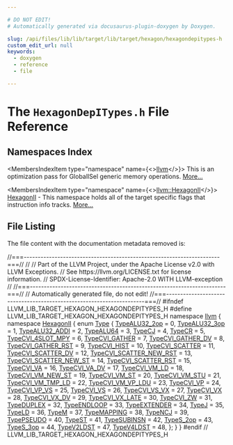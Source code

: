 ```yaml
---

# DO NOT EDIT!
# Automatically generated via docusaurus-plugin-doxygen by Doxygen.

slug: /api/files/lib/lib/target/lib/target/hexagon/hexagondepitypes-h
custom_edit_url: null
keywords:
  - doxygen
  - reference
  - file

---
```





# The `HexagonDepITypes.h` File Reference

<DoxygenPage pluginConfig={pluginConfig}>



## Namespaces Index

<MembersIndex>

<MembersIndexItem
  type="namespace"
  name={<><a href="/docs/api/namespaces/llvm">llvm</a></>}>
This is an optimization pass for GlobalISel generic memory operations. <a href="/docs/api/namespaces/llvm/#details">More...</a>
</MembersIndexItem>

<MembersIndexItem
  type="namespace"
  name={<><a href="/docs/api/namespaces/llvm/hexagonii">llvm::HexagonII</a></>}>
<a href="/docs/api/namespaces/llvm/hexagonii">HexagonII</a> - This namespace holds all of the target specific flags that instruction info tracks. <a href="/docs/api/namespaces/llvm/hexagonii/#details">More...</a>
</MembersIndexItem>

</MembersIndex>


## File Listing

The file content with the documentation metadata removed is:

<ProgramListing>

<Link id="l00001" /><CodeLine lineNumber="1"><Highlight kind="comment">//===----------------------------------------------------------------------===//</Highlight><Highlight kind="normal"></Highlight></CodeLine>
<Link id="l00002" /><CodeLine lineNumber="2"><Highlight kind="normal"></Highlight><Highlight kind="comment">//</Highlight><Highlight kind="normal"></Highlight></CodeLine>
<Link id="l00003" /><CodeLine lineNumber="3"><Highlight kind="normal"></Highlight><Highlight kind="comment">// Part of the LLVM Project, under the Apache License v2.0 with LLVM Exceptions.</Highlight><Highlight kind="normal"></Highlight></CodeLine>
<Link id="l00004" /><CodeLine lineNumber="4"><Highlight kind="normal"></Highlight><Highlight kind="comment">// See https://llvm.org/LICENSE.txt for license information.</Highlight><Highlight kind="normal"></Highlight></CodeLine>
<Link id="l00005" /><CodeLine lineNumber="5"><Highlight kind="normal"></Highlight><Highlight kind="comment">// SPDX-License-Identifier: Apache-2.0 WITH LLVM-exception</Highlight><Highlight kind="normal"></Highlight></CodeLine>
<Link id="l00006" /><CodeLine lineNumber="6"><Highlight kind="normal"></Highlight><Highlight kind="comment">//</Highlight><Highlight kind="normal"></Highlight></CodeLine>
<Link id="l00007" /><CodeLine lineNumber="7"><Highlight kind="normal"></Highlight><Highlight kind="comment">//===----------------------------------------------------------------------===//</Highlight><Highlight kind="normal"></Highlight></CodeLine>
<Link id="l00008" /><CodeLine lineNumber="8"><Highlight kind="normal"></Highlight><Highlight kind="comment">// Automatically generated file, do not edit!</Highlight><Highlight kind="normal"></Highlight></CodeLine>
<Link id="l00009" /><CodeLine lineNumber="9"><Highlight kind="normal"></Highlight><Highlight kind="comment">//===----------------------------------------------------------------------===//</Highlight><Highlight kind="normal"></Highlight></CodeLine>
<Link id="l00010" /><CodeLine lineNumber="10"><Highlight kind="normal"></Highlight></CodeLine>
<Link id="l00011" /><CodeLine lineNumber="11"><Highlight kind="normal"></Highlight><Highlight kind="preprocessor">#ifndef LLVM&#95;LIB&#95;TARGET&#95;HEXAGON&#95;HEXAGONDEPITYPES&#95;H</Highlight><Highlight kind="normal"></Highlight></CodeLine>
<Link id="l00012" /><CodeLine lineNumber="12"><Highlight kind="normal"></Highlight><Highlight kind="preprocessor">#define LLVM&#95;LIB&#95;TARGET&#95;HEXAGON&#95;HEXAGONDEPITYPES&#95;H</Highlight><Highlight kind="normal"></Highlight></CodeLine>
<Link id="l00013" /><CodeLine lineNumber="13"><Highlight kind="normal"></Highlight></CodeLine>
<Link id="l00014" /><CodeLine lineNumber="14"><Highlight kind="normal"></Highlight><Highlight kind="keyword">namespace </Highlight><Highlight kind="normal"><a href="/docs/api/namespaces/llvm">llvm</a> &#123;</Highlight></CodeLine>
<Link id="l00015" /><CodeLine lineNumber="15" lineLink="/docs/api/namespaces/llvm/hexagonii"><Highlight kind="normal"></Highlight><Highlight kind="keyword">namespace </Highlight><Highlight kind="normal"><a href="/docs/api/namespaces/llvm/hexagonii">HexagonII</a> &#123;</Highlight></CodeLine>
<Link id="l00016" /><CodeLine lineNumber="16" lineLink="/docs/api/namespaces/llvm/hexagonii/#a9bebdf970b4f51041ed3dee5d558a807"><Highlight kind="normal"></Highlight><Highlight kind="keyword">enum</Highlight><Highlight kind="normal"> <a href="/docs/api/namespaces/llvm/hexagonii/#a9bebdf970b4f51041ed3dee5d558a807">Type</a> &#123;</Highlight></CodeLine>
<Link id="l00017" /><CodeLine lineNumber="17" lineLink="/docs/api/namespaces/llvm/hexagonii/#a9bebdf970b4f51041ed3dee5d558a807af587caa3f5623f75f5c70393039bd1d2"><Highlight kind="normal">  <a href="/docs/api/namespaces/llvm/hexagonii/#a9bebdf970b4f51041ed3dee5d558a807af587caa3f5623f75f5c70393039bd1d2">TypeALU32&#95;2op</a> = 0,</Highlight></CodeLine>
<Link id="l00018" /><CodeLine lineNumber="18" lineLink="/docs/api/namespaces/llvm/hexagonii/#a9bebdf970b4f51041ed3dee5d558a807a252bb34d9b721a8e353e6dc4deefe5da"><Highlight kind="normal">  <a href="/docs/api/namespaces/llvm/hexagonii/#a9bebdf970b4f51041ed3dee5d558a807a252bb34d9b721a8e353e6dc4deefe5da">TypeALU32&#95;3op</a> = 1,</Highlight></CodeLine>
<Link id="l00019" /><CodeLine lineNumber="19" lineLink="/docs/api/namespaces/llvm/hexagonii/#a9bebdf970b4f51041ed3dee5d558a807a339127cb32340583942dee2cd6883db6"><Highlight kind="normal">  <a href="/docs/api/namespaces/llvm/hexagonii/#a9bebdf970b4f51041ed3dee5d558a807a339127cb32340583942dee2cd6883db6">TypeALU32&#95;ADDI</a> = 2,</Highlight></CodeLine>
<Link id="l00020" /><CodeLine lineNumber="20" lineLink="/docs/api/namespaces/llvm/hexagonii/#a9bebdf970b4f51041ed3dee5d558a807a164b5513f04d48deaa408d128e26331e"><Highlight kind="normal">  <a href="/docs/api/namespaces/llvm/hexagonii/#a9bebdf970b4f51041ed3dee5d558a807a164b5513f04d48deaa408d128e26331e">TypeALU64</a> = 3,</Highlight></CodeLine>
<Link id="l00021" /><CodeLine lineNumber="21" lineLink="/docs/api/namespaces/llvm/hexagonii/#a9bebdf970b4f51041ed3dee5d558a807ad720fe766d40e8defad0b11e39ed72cf"><Highlight kind="normal">  <a href="/docs/api/namespaces/llvm/hexagonii/#a9bebdf970b4f51041ed3dee5d558a807ad720fe766d40e8defad0b11e39ed72cf">TypeCJ</a> = 4,</Highlight></CodeLine>
<Link id="l00022" /><CodeLine lineNumber="22" lineLink="/docs/api/namespaces/llvm/hexagonii/#a9bebdf970b4f51041ed3dee5d558a807a26ca54cbeaf9cd797a07ae0c316b73b0"><Highlight kind="normal">  <a href="/docs/api/namespaces/llvm/hexagonii/#a9bebdf970b4f51041ed3dee5d558a807a26ca54cbeaf9cd797a07ae0c316b73b0">TypeCR</a> = 5,</Highlight></CodeLine>
<Link id="l00023" /><CodeLine lineNumber="23" lineLink="/docs/api/namespaces/llvm/hexagonii/#a9bebdf970b4f51041ed3dee5d558a807a7e0322173df69b7da4d2aa911f9a5348"><Highlight kind="normal">  <a href="/docs/api/namespaces/llvm/hexagonii/#a9bebdf970b4f51041ed3dee5d558a807a7e0322173df69b7da4d2aa911f9a5348">TypeCVI&#95;4SLOT&#95;MPY</a> = 6,</Highlight></CodeLine>
<Link id="l00024" /><CodeLine lineNumber="24" lineLink="/docs/api/namespaces/llvm/hexagonii/#a9bebdf970b4f51041ed3dee5d558a807a6dc77d9a24ba7033b48d9b30cf91b0c8"><Highlight kind="normal">  <a href="/docs/api/namespaces/llvm/hexagonii/#a9bebdf970b4f51041ed3dee5d558a807a6dc77d9a24ba7033b48d9b30cf91b0c8">TypeCVI&#95;GATHER</a> = 7,</Highlight></CodeLine>
<Link id="l00025" /><CodeLine lineNumber="25" lineLink="/docs/api/namespaces/llvm/hexagonii/#a9bebdf970b4f51041ed3dee5d558a807a157d22dca6752b85d8870804ea09ece5"><Highlight kind="normal">  <a href="/docs/api/namespaces/llvm/hexagonii/#a9bebdf970b4f51041ed3dee5d558a807a157d22dca6752b85d8870804ea09ece5">TypeCVI&#95;GATHER&#95;DV</a> = 8,</Highlight></CodeLine>
<Link id="l00026" /><CodeLine lineNumber="26" lineLink="/docs/api/namespaces/llvm/hexagonii/#a9bebdf970b4f51041ed3dee5d558a807ac181092cd0366eae5b4530e7bd5d7afb"><Highlight kind="normal">  <a href="/docs/api/namespaces/llvm/hexagonii/#a9bebdf970b4f51041ed3dee5d558a807ac181092cd0366eae5b4530e7bd5d7afb">TypeCVI&#95;GATHER&#95;RST</a> = 9,</Highlight></CodeLine>
<Link id="l00027" /><CodeLine lineNumber="27" lineLink="/docs/api/namespaces/llvm/hexagonii/#a9bebdf970b4f51041ed3dee5d558a807ac6c69b2b4479938c0ca12044a9bf5900"><Highlight kind="normal">  <a href="/docs/api/namespaces/llvm/hexagonii/#a9bebdf970b4f51041ed3dee5d558a807ac6c69b2b4479938c0ca12044a9bf5900">TypeCVI&#95;HIST</a> = 10,</Highlight></CodeLine>
<Link id="l00028" /><CodeLine lineNumber="28" lineLink="/docs/api/namespaces/llvm/hexagonii/#a9bebdf970b4f51041ed3dee5d558a807a92cd53bf13a6c7d16a7bfdc416a72205"><Highlight kind="normal">  <a href="/docs/api/namespaces/llvm/hexagonii/#a9bebdf970b4f51041ed3dee5d558a807a92cd53bf13a6c7d16a7bfdc416a72205">TypeCVI&#95;SCATTER</a> = 11,</Highlight></CodeLine>
<Link id="l00029" /><CodeLine lineNumber="29" lineLink="/docs/api/namespaces/llvm/hexagonii/#a9bebdf970b4f51041ed3dee5d558a807a90785d537b20e6df4ae8399f8dfb7138"><Highlight kind="normal">  <a href="/docs/api/namespaces/llvm/hexagonii/#a9bebdf970b4f51041ed3dee5d558a807a90785d537b20e6df4ae8399f8dfb7138">TypeCVI&#95;SCATTER&#95;DV</a> = 12,</Highlight></CodeLine>
<Link id="l00030" /><CodeLine lineNumber="30" lineLink="/docs/api/namespaces/llvm/hexagonii/#a9bebdf970b4f51041ed3dee5d558a807a6d0cd530ebfee87bc852d82eb008c2ef"><Highlight kind="normal">  <a href="/docs/api/namespaces/llvm/hexagonii/#a9bebdf970b4f51041ed3dee5d558a807a6d0cd530ebfee87bc852d82eb008c2ef">TypeCVI&#95;SCATTER&#95;NEW&#95;RST</a> = 13,</Highlight></CodeLine>
<Link id="l00031" /><CodeLine lineNumber="31" lineLink="/docs/api/namespaces/llvm/hexagonii/#a9bebdf970b4f51041ed3dee5d558a807ac534638a746e50962a0d40ae87fbfc87"><Highlight kind="normal">  <a href="/docs/api/namespaces/llvm/hexagonii/#a9bebdf970b4f51041ed3dee5d558a807ac534638a746e50962a0d40ae87fbfc87">TypeCVI&#95;SCATTER&#95;NEW&#95;ST</a> = 14,</Highlight></CodeLine>
<Link id="l00032" /><CodeLine lineNumber="32" lineLink="/docs/api/namespaces/llvm/hexagonii/#a9bebdf970b4f51041ed3dee5d558a807a059633280af63edbc00542fbeeee7403"><Highlight kind="normal">  <a href="/docs/api/namespaces/llvm/hexagonii/#a9bebdf970b4f51041ed3dee5d558a807a059633280af63edbc00542fbeeee7403">TypeCVI&#95;SCATTER&#95;RST</a> = 15,</Highlight></CodeLine>
<Link id="l00033" /><CodeLine lineNumber="33" lineLink="/docs/api/namespaces/llvm/hexagonii/#a9bebdf970b4f51041ed3dee5d558a807ad746129223bdeaf683fa9b69ba7aef00"><Highlight kind="normal">  <a href="/docs/api/namespaces/llvm/hexagonii/#a9bebdf970b4f51041ed3dee5d558a807ad746129223bdeaf683fa9b69ba7aef00">TypeCVI&#95;VA</a> = 16,</Highlight></CodeLine>
<Link id="l00034" /><CodeLine lineNumber="34" lineLink="/docs/api/namespaces/llvm/hexagonii/#a9bebdf970b4f51041ed3dee5d558a807a00f8de1d9240fa4507aa81df67613539"><Highlight kind="normal">  <a href="/docs/api/namespaces/llvm/hexagonii/#a9bebdf970b4f51041ed3dee5d558a807a00f8de1d9240fa4507aa81df67613539">TypeCVI&#95;VA&#95;DV</a> = 17,</Highlight></CodeLine>
<Link id="l00035" /><CodeLine lineNumber="35" lineLink="/docs/api/namespaces/llvm/hexagonii/#a9bebdf970b4f51041ed3dee5d558a807a52134722cb2ed40bc4769f58689e6337"><Highlight kind="normal">  <a href="/docs/api/namespaces/llvm/hexagonii/#a9bebdf970b4f51041ed3dee5d558a807a52134722cb2ed40bc4769f58689e6337">TypeCVI&#95;VM&#95;LD</a> = 18,</Highlight></CodeLine>
<Link id="l00036" /><CodeLine lineNumber="36" lineLink="/docs/api/namespaces/llvm/hexagonii/#a9bebdf970b4f51041ed3dee5d558a807a8c213a24af250baf85b5108103d3ceb1"><Highlight kind="normal">  <a href="/docs/api/namespaces/llvm/hexagonii/#a9bebdf970b4f51041ed3dee5d558a807a8c213a24af250baf85b5108103d3ceb1">TypeCVI&#95;VM&#95;NEW&#95;ST</a> = 19,</Highlight></CodeLine>
<Link id="l00037" /><CodeLine lineNumber="37" lineLink="/docs/api/namespaces/llvm/hexagonii/#a9bebdf970b4f51041ed3dee5d558a807a4dcd8ba8075ef414eb6cb78c24f6c636"><Highlight kind="normal">  <a href="/docs/api/namespaces/llvm/hexagonii/#a9bebdf970b4f51041ed3dee5d558a807a4dcd8ba8075ef414eb6cb78c24f6c636">TypeCVI&#95;VM&#95;ST</a> = 20,</Highlight></CodeLine>
<Link id="l00038" /><CodeLine lineNumber="38" lineLink="/docs/api/namespaces/llvm/hexagonii/#a9bebdf970b4f51041ed3dee5d558a807a1e1e770d4c913e62d94aae572ee21c43"><Highlight kind="normal">  <a href="/docs/api/namespaces/llvm/hexagonii/#a9bebdf970b4f51041ed3dee5d558a807a1e1e770d4c913e62d94aae572ee21c43">TypeCVI&#95;VM&#95;STU</a> = 21,</Highlight></CodeLine>
<Link id="l00039" /><CodeLine lineNumber="39" lineLink="/docs/api/namespaces/llvm/hexagonii/#a9bebdf970b4f51041ed3dee5d558a807a9da9cbd7a892aa1a3a551704488bd3d1"><Highlight kind="normal">  <a href="/docs/api/namespaces/llvm/hexagonii/#a9bebdf970b4f51041ed3dee5d558a807a9da9cbd7a892aa1a3a551704488bd3d1">TypeCVI&#95;VM&#95;TMP&#95;LD</a> = 22,</Highlight></CodeLine>
<Link id="l00040" /><CodeLine lineNumber="40" lineLink="/docs/api/namespaces/llvm/hexagonii/#a9bebdf970b4f51041ed3dee5d558a807afe0d1ba6c98f180ecb8b632b6bfe86a9"><Highlight kind="normal">  <a href="/docs/api/namespaces/llvm/hexagonii/#a9bebdf970b4f51041ed3dee5d558a807afe0d1ba6c98f180ecb8b632b6bfe86a9">TypeCVI&#95;VM&#95;VP&#95;LDU</a> = 23,</Highlight></CodeLine>
<Link id="l00041" /><CodeLine lineNumber="41" lineLink="/docs/api/namespaces/llvm/hexagonii/#a9bebdf970b4f51041ed3dee5d558a807a557fa8dc5160c94466e4fa6d8ba3619c"><Highlight kind="normal">  <a href="/docs/api/namespaces/llvm/hexagonii/#a9bebdf970b4f51041ed3dee5d558a807a557fa8dc5160c94466e4fa6d8ba3619c">TypeCVI&#95;VP</a> = 24,</Highlight></CodeLine>
<Link id="l00042" /><CodeLine lineNumber="42" lineLink="/docs/api/namespaces/llvm/hexagonii/#a9bebdf970b4f51041ed3dee5d558a807ab7ed418c4099263f548fd74609915337"><Highlight kind="normal">  <a href="/docs/api/namespaces/llvm/hexagonii/#a9bebdf970b4f51041ed3dee5d558a807ab7ed418c4099263f548fd74609915337">TypeCVI&#95;VP&#95;VS</a> = 25,</Highlight></CodeLine>
<Link id="l00043" /><CodeLine lineNumber="43" lineLink="/docs/api/namespaces/llvm/hexagonii/#a9bebdf970b4f51041ed3dee5d558a807a5098807966dfe3e12c3fda2dae455cb1"><Highlight kind="normal">  <a href="/docs/api/namespaces/llvm/hexagonii/#a9bebdf970b4f51041ed3dee5d558a807a5098807966dfe3e12c3fda2dae455cb1">TypeCVI&#95;VS</a> = 26,</Highlight></CodeLine>
<Link id="l00044" /><CodeLine lineNumber="44" lineLink="/docs/api/namespaces/llvm/hexagonii/#a9bebdf970b4f51041ed3dee5d558a807af4fa4f899ed8dc5dd4c3d8e9a611318e"><Highlight kind="normal">  <a href="/docs/api/namespaces/llvm/hexagonii/#a9bebdf970b4f51041ed3dee5d558a807af4fa4f899ed8dc5dd4c3d8e9a611318e">TypeCVI&#95;VS&#95;VX</a> = 27,</Highlight></CodeLine>
<Link id="l00045" /><CodeLine lineNumber="45" lineLink="/docs/api/namespaces/llvm/hexagonii/#a9bebdf970b4f51041ed3dee5d558a807a828d89d5c3b1f1b220b8da094ef4ffa7"><Highlight kind="normal">  <a href="/docs/api/namespaces/llvm/hexagonii/#a9bebdf970b4f51041ed3dee5d558a807a828d89d5c3b1f1b220b8da094ef4ffa7">TypeCVI&#95;VX</a> = 28,</Highlight></CodeLine>
<Link id="l00046" /><CodeLine lineNumber="46" lineLink="/docs/api/namespaces/llvm/hexagonii/#a9bebdf970b4f51041ed3dee5d558a807aa3accd96b308eeded665caa738bcc7ae"><Highlight kind="normal">  <a href="/docs/api/namespaces/llvm/hexagonii/#a9bebdf970b4f51041ed3dee5d558a807aa3accd96b308eeded665caa738bcc7ae">TypeCVI&#95;VX&#95;DV</a> = 29,</Highlight></CodeLine>
<Link id="l00047" /><CodeLine lineNumber="47" lineLink="/docs/api/namespaces/llvm/hexagonii/#a9bebdf970b4f51041ed3dee5d558a807a30d6704dcfc1f956d42152fc3022d2c3"><Highlight kind="normal">  <a href="/docs/api/namespaces/llvm/hexagonii/#a9bebdf970b4f51041ed3dee5d558a807a30d6704dcfc1f956d42152fc3022d2c3">TypeCVI&#95;VX&#95;LATE</a> = 30,</Highlight></CodeLine>
<Link id="l00048" /><CodeLine lineNumber="48" lineLink="/docs/api/namespaces/llvm/hexagonii/#a9bebdf970b4f51041ed3dee5d558a807a92532ba4e581cd6cf0b961a1bbd54918"><Highlight kind="normal">  <a href="/docs/api/namespaces/llvm/hexagonii/#a9bebdf970b4f51041ed3dee5d558a807a92532ba4e581cd6cf0b961a1bbd54918">TypeCVI&#95;ZW</a> = 31,</Highlight></CodeLine>
<Link id="l00049" /><CodeLine lineNumber="49" lineLink="/docs/api/namespaces/llvm/hexagonii/#a9bebdf970b4f51041ed3dee5d558a807a27b04989c8ab303f66b288add9bae068"><Highlight kind="normal">  <a href="/docs/api/namespaces/llvm/hexagonii/#a9bebdf970b4f51041ed3dee5d558a807a27b04989c8ab303f66b288add9bae068">TypeDUPLEX</a> = 32,</Highlight></CodeLine>
<Link id="l00050" /><CodeLine lineNumber="50" lineLink="/docs/api/namespaces/llvm/hexagonii/#a9bebdf970b4f51041ed3dee5d558a807a59df3926f840fbe528398bf97579edb6"><Highlight kind="normal">  <a href="/docs/api/namespaces/llvm/hexagonii/#a9bebdf970b4f51041ed3dee5d558a807a59df3926f840fbe528398bf97579edb6">TypeENDLOOP</a> = 33,</Highlight></CodeLine>
<Link id="l00051" /><CodeLine lineNumber="51" lineLink="/docs/api/namespaces/llvm/hexagonii/#a9bebdf970b4f51041ed3dee5d558a807a60b35308a0a70166e236a990524eb366"><Highlight kind="normal">  <a href="/docs/api/namespaces/llvm/hexagonii/#a9bebdf970b4f51041ed3dee5d558a807a60b35308a0a70166e236a990524eb366">TypeEXTENDER</a> = 34,</Highlight></CodeLine>
<Link id="l00052" /><CodeLine lineNumber="52" lineLink="/docs/api/namespaces/llvm/hexagonii/#a9bebdf970b4f51041ed3dee5d558a807a9ef44633e8b88d5296c9251b1c9dcb88"><Highlight kind="normal">  <a href="/docs/api/namespaces/llvm/hexagonii/#a9bebdf970b4f51041ed3dee5d558a807a9ef44633e8b88d5296c9251b1c9dcb88">TypeJ</a> = 35,</Highlight></CodeLine>
<Link id="l00053" /><CodeLine lineNumber="53" lineLink="/docs/api/namespaces/llvm/hexagonii/#a9bebdf970b4f51041ed3dee5d558a807afcfca0ad8004bef54b32fdae3b46c839"><Highlight kind="normal">  <a href="/docs/api/namespaces/llvm/hexagonii/#a9bebdf970b4f51041ed3dee5d558a807afcfca0ad8004bef54b32fdae3b46c839">TypeLD</a> = 36,</Highlight></CodeLine>
<Link id="l00054" /><CodeLine lineNumber="54" lineLink="/docs/api/namespaces/llvm/hexagonii/#a9bebdf970b4f51041ed3dee5d558a807a99b35d8c2faa352d834f3ae47577f687"><Highlight kind="normal">  <a href="/docs/api/namespaces/llvm/hexagonii/#a9bebdf970b4f51041ed3dee5d558a807a99b35d8c2faa352d834f3ae47577f687">TypeM</a> = 37,</Highlight></CodeLine>
<Link id="l00055" /><CodeLine lineNumber="55" lineLink="/docs/api/namespaces/llvm/hexagonii/#a9bebdf970b4f51041ed3dee5d558a807a0e2ca18d0bba4e170e5d93dc29179250"><Highlight kind="normal">  <a href="/docs/api/namespaces/llvm/hexagonii/#a9bebdf970b4f51041ed3dee5d558a807a0e2ca18d0bba4e170e5d93dc29179250">TypeMAPPING</a> = 38,</Highlight></CodeLine>
<Link id="l00056" /><CodeLine lineNumber="56" lineLink="/docs/api/namespaces/llvm/hexagonii/#a9bebdf970b4f51041ed3dee5d558a807ac169e59f59e13ba605133af333a9f62f"><Highlight kind="normal">  <a href="/docs/api/namespaces/llvm/hexagonii/#a9bebdf970b4f51041ed3dee5d558a807ac169e59f59e13ba605133af333a9f62f">TypeNCJ</a> = 39,</Highlight></CodeLine>
<Link id="l00057" /><CodeLine lineNumber="57" lineLink="/docs/api/namespaces/llvm/hexagonii/#a9bebdf970b4f51041ed3dee5d558a807a55f22653e5a7764e54191a490a97a988"><Highlight kind="normal">  <a href="/docs/api/namespaces/llvm/hexagonii/#a9bebdf970b4f51041ed3dee5d558a807a55f22653e5a7764e54191a490a97a988">TypePSEUDO</a> = 40,</Highlight></CodeLine>
<Link id="l00058" /><CodeLine lineNumber="58" lineLink="/docs/api/namespaces/llvm/hexagonii/#a9bebdf970b4f51041ed3dee5d558a807af9a1719b939d15e00953948780c673fc"><Highlight kind="normal">  <a href="/docs/api/namespaces/llvm/hexagonii/#a9bebdf970b4f51041ed3dee5d558a807af9a1719b939d15e00953948780c673fc">TypeST</a> = 41,</Highlight></CodeLine>
<Link id="l00059" /><CodeLine lineNumber="59" lineLink="/docs/api/namespaces/llvm/hexagonii/#a9bebdf970b4f51041ed3dee5d558a807ae794ca518412fb02775c746d4d8db63c"><Highlight kind="normal">  <a href="/docs/api/namespaces/llvm/hexagonii/#a9bebdf970b4f51041ed3dee5d558a807ae794ca518412fb02775c746d4d8db63c">TypeSUBINSN</a> = 42,</Highlight></CodeLine>
<Link id="l00060" /><CodeLine lineNumber="60" lineLink="/docs/api/namespaces/llvm/hexagonii/#a9bebdf970b4f51041ed3dee5d558a807ac8da00149d1745b31ed82eae6e24309f"><Highlight kind="normal">  <a href="/docs/api/namespaces/llvm/hexagonii/#a9bebdf970b4f51041ed3dee5d558a807ac8da00149d1745b31ed82eae6e24309f">TypeS&#95;2op</a> = 43,</Highlight></CodeLine>
<Link id="l00061" /><CodeLine lineNumber="61" lineLink="/docs/api/namespaces/llvm/hexagonii/#a9bebdf970b4f51041ed3dee5d558a807adcd6a5ee0158bda659f9cdd5122efeb2"><Highlight kind="normal">  <a href="/docs/api/namespaces/llvm/hexagonii/#a9bebdf970b4f51041ed3dee5d558a807adcd6a5ee0158bda659f9cdd5122efeb2">TypeS&#95;3op</a> = 44,</Highlight></CodeLine>
<Link id="l00062" /><CodeLine lineNumber="62" lineLink="/docs/api/namespaces/llvm/hexagonii/#a9bebdf970b4f51041ed3dee5d558a807a36cc4da1b01489a8e64e6b6049beff21"><Highlight kind="normal">  <a href="/docs/api/namespaces/llvm/hexagonii/#a9bebdf970b4f51041ed3dee5d558a807a36cc4da1b01489a8e64e6b6049beff21">TypeV2LDST</a> = 47,</Highlight></CodeLine>
<Link id="l00063" /><CodeLine lineNumber="63" lineLink="/docs/api/namespaces/llvm/hexagonii/#a9bebdf970b4f51041ed3dee5d558a807a7b1720a2612b5ae3e5c7c70c48016a55"><Highlight kind="normal">  <a href="/docs/api/namespaces/llvm/hexagonii/#a9bebdf970b4f51041ed3dee5d558a807a7b1720a2612b5ae3e5c7c70c48016a55">TypeV4LDST</a> = 48,</Highlight></CodeLine>
<Link id="l00064" /><CodeLine lineNumber="64"><Highlight kind="normal">&#125;;</Highlight></CodeLine>
<Link id="l00065" /><CodeLine lineNumber="65"><Highlight kind="normal">&#125;</Highlight></CodeLine>
<Link id="l00066" /><CodeLine lineNumber="66"><Highlight kind="normal">&#125;</Highlight></CodeLine>
<Link id="l00067" /><CodeLine lineNumber="67"><Highlight kind="normal"></Highlight></CodeLine>
<Link id="l00068" /><CodeLine lineNumber="68"><Highlight kind="normal"></Highlight><Highlight kind="preprocessor">#endif  </Highlight><Highlight kind="comment">// LLVM&#95;LIB&#95;TARGET&#95;HEXAGON&#95;HEXAGONDEPITYPES&#95;H</Highlight><Highlight kind="normal"></Highlight></CodeLine>

</ProgramListing>

</DoxygenPage>
